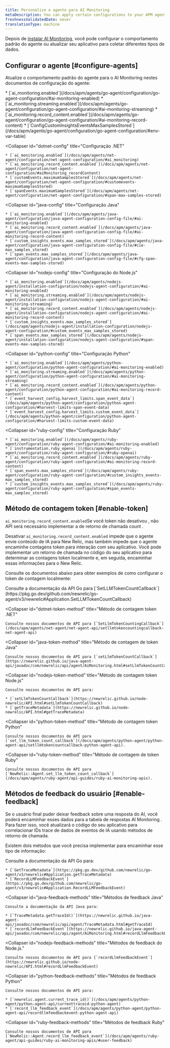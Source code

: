 ```yaml
---
title: Personalize o agente para AI Monitoring
metaDescription: You can apply certain configurations to your APM agents to change how your AI data appears in New Relic.
freshnessValidatedDate: never
translationType: machine
---
```


Depois de [instalar AI Monitoring](/install/ai-monitoring), você pode configurar o comportamento padrão do agente ou atualizar seu aplicativo para coletar diferentes tipos de dados.

## Configurar o agente [#configure-agents]

Atualize o comportamento padrão do agente para o AI Monitoring nestes documentos de configuração do agente:

<CollapserGroup>
  <Collapser
    id="go-config"
    title="Configuração do Go"
  >
    * [`ai_monitoring.enabled`](/docs/apm/agents/go-agent/configuration/go-agent-configuration/#ai-monitoring-enabled)
    * [`ai_monitoring.streaming.enabled`](/docs/apm/agents/go-agent/configuration/go-agent-configuration/#ai-monitoring-streaming)
    * [`ai_monitoring.record_content.enabled`](/docs/apm/agents/go-agent/configuration/go-agent-configuration/#ai-monitoring-record-content)
    * [`ConfigCustomInsightsEventsMaxSamplesStored`](/docs/apm/agents/go-agent/configuration/go-agent-configuration/#env-var-table)
  </Collapser>

  <Collapser
    id="dotnet-config"
    title="Configuração .NET"
  >
    * [`ai_monitoring.enabled`](/docs/apm/agents/net-agent/configuration/net-agent-configuration/#ai_monitoring)
    * [`ai_monitoring.record_content.enabled`](/docs/apm/agents/net-agent/configuration/net-agent-configuration/#aiMonitoring_recordContent)
    * [`customEvents.maximumSamplesStored`](/docs/apm/agents/net-agent/configuration/net-agent-configuration/#customevents-maximumSamplesStored)
    * [`spanEvents.maximumSamplesStored`](/docs/apm/agents/net-agent/configuration/net-agent-configuration/#span-max-samples-stored)
  </Collapser>

  <Collapser
    id="java-config"
    title="Configuração Java"
  >
    * [`ai_monitoring.enabled`](/docs/apm/agents/java-agent/configuration/java-agent-configuration-config-file/#ai-monitoring-enabled)
    * [`ai_monitoring.record_content.enabled`](/docs/apm/agents/java-agent/configuration/java-agent-configuration-config-file/#ai-monitoring-record-content)
    * [`custom_insights_events.max_samples_stored`](/docs/apm/agents/java-agent/configuration/java-agent-configuration-config-file/#cie-max_samples_stored)
    * [`span_events.max_samples_stored`](/docs/apm/agents/java-agent/configuration/java-agent-configuration-config-file/#cfg-span-events-max-samples-stored)
  </Collapser>

  <Collapser
    id="nodejs-config"
    title="Configuração do Node.js"
  >
    * [`ai_monitoring.enabled`](/docs/apm/agents/nodejs-agent/installation-configuration/nodejs-agent-configuration/#ai-monitoring-enabled)
    * [`ai_monitoring.streaming.enabled`](/docs/apm/agents/nodejs-agent/installation-configuration/nodejs-agent-configuration/#ai-monitoring-streaming)
    * [`ai_monitoring.record_content.enabled`](/docs/apm/agents/nodejs-agent/installation-configuration/nodejs-agent-configuration/#ai-monitoring-record-content)
    * [`custom_insights_events.max_samples_stored`](/docs/apm/agents/nodejs-agent/installation-configuration/nodejs-agent-configuration/#custom_events_max_samples_stored)
    * [`span_events.max_samples_stored`](/docs/apm/agents/nodejs-agent/installation-configuration/nodejs-agent-configuration/#span-events-max-samples-stored)
  </Collapser>

  <Collapser
    id="python-config"
    title="Configuração Python"
  >
    * [`ai_monitoring.enabled`](/docs/apm/agents/python-agent/configuration/python-agent-configuration/#ai-monitoring-enabled)
    * [`ai_monitoring.streaming.enabled`](/docs/apm/agents/python-agent/configuration/python-agent-configuration/#ai-monitoring-streaming)
    * [`ai_monitoring.record_content.enabled`](/docs/apm/agents/python-agent/configuration/python-agent-configuration/#ai-monitoring-record-content)
    * [`event_harvest_config.harvest_limits.span_event_data`](/docs/apm/agents/python-agent/configuration/python-agent-configuration/#harvest-limits-span-event-data)
    * [`event_harvest_config.harvest_limits.custom_event_data`](/docs/apm/agents/python-agent/configuration/python-agent-configuration/#harvest-limits-custom-event-data)
  </Collapser>

  <Collapser
    id="ruby-config"
    title="Configuração Ruby"
  >
    * [`ai_monitoring.enabled`](/docs/apm/agents/ruby-agent/configuration/ruby-agent-configuration/#ai-monitoring-enabled)
    * [`instrumentation.ruby_openai`](/docs/apm/agents/ruby-agent/configuration/ruby-agent-configuration/#ruby-openai)
    * [`ai_monitoring.record_content.enabled`](/docs/apm/agents/ruby-agent/configuration/ruby-agent-configuration/#ai-monitoring-record-content)
    * [`span_events.max_samples_stored`](/docs/apm/agents/ruby-agent/configuration/ruby-agent-configuration/#custom_insights_events-max_samples_stored)
    * [`custom_insights_events.max_samples_stored`](/docs/apm/agents/ruby-agent/configuration/ruby-agent-configuration/#span_events-max_samples_stored)
  </Collapser>
</CollapserGroup>

## Método de contagem token [#enable-token]

`ai_monitoring.record_content.enabled`Se você token não desativou , não API será necessário implementar a de retorno de chamada count .

Desativar `ai_monitoring.record_content.enabled` impede que o agente envie conteúdo de IA para New Relic, mas também impede que o agente encaminhe contagens token para interação com seu aplicativo. Você pode implementar um retorno de chamada no código do seu aplicativo para determinar as contagens token localmente e, em seguida, encaminhar essas informações para o New Relic.

Consulte os documentos abaixo para obter exemplos de como configurar o token de contagem localmente:

<CollapserGroup>
  <Collapser
    id="go-token-method"
    title="Método de contagem token Go"
  >
    Consulte a documentação da API Go para [`SetLLMTokenCountCallback`](https://pkg.go.dev/github.com/newrelic/go-agent/v3/newrelic#Application.SetLLMTokenCountCallback)
  </Collapser>

  <Collapser
    id="dotnet-token-method"
    title="Método de contagem token .NET"
  >
    Consulte nossos documentos de API para [`SetLlmTokenCountingCallback`](/docs/apm/agents/net-agent/net-agent-api/setllmtokencountingcallback-net-agent-api)
  </Collapser>

  <Collapser
    id="java-token-method"
    title="Método de contagem de token Java"
  >
    Consulte nossos documentos de API para [`setLlmTokenCountCallback`](https://newrelic.github.io/java-agent-api/javadoc/com/newrelic/api/agent/AiMonitoring.html#setLlmTokenCountCallback)
  </Collapser>

  <Collapser
    id="nodejs-token-method"
    title="Método de contagem token Node.js"
  >
    Consulte nossos documentos de API para:

    * [`setLlmTokenCountCallback`](https://newrelic.github.io/node-newrelic/API.html#setLlmTokenCountCallback)
    * [`getTraceMetadata`](https://newrelic.github.io/node-newrelic/API.html#getTraceMetadata)
  </Collapser>

  <Collapser
    id="python-token-method"
    title="Método de contagem token Python"
  >
    Consulte nossos documentos de API para [`set_llm_token_count_callback`](/docs/apm/agents/python-agent/python-agent-api/setllmtokencountcallback-python-agent-api).
  </Collapser>

  <Collapser
    id="ruby-token-method"
    title="Método de contagem de token Ruby"
  >
    Consulte nossos documentos de API para [`NewRelic::Agent.set_llm_token_count_callback`](/docs/apm/agents/ruby-agent/api-guides/ruby-ai-monitoring-apis).
  </Collapser>
</CollapserGroup>

## Métodos de feedback do usuário [#enable-feedback]

Se o usuário final puder deixar feedback sobre uma resposta do AI, você poderá encaminhar esses dados para a tabela de respostas AI Monitoring . Para fazer isso, você atualizará o código do seu aplicativo para correlacionar IDs trace de dados de eventos de IA usando métodos de retorno de chamada.

Existem dois métodos que você precisa implementar para encaminhar esse tipo de informação:

<CollapserGroup>
  <Collapser
    id="go-feedback-methods"
    title="Métodos de feedback do Go"
  >
    Consulte a documentação da API Go para:

    * [`GetTraceMetadata`](https://pkg.go.dev/github.com/newrelic/go-agent/v3/newrelic#Application.getTraceMetadata)
    * [`RecordLLMFeedbackEvent`](https://pkg.go.dev/github.com/newrelic/go-agent/v3/newrelic#Application.RecordLLMFeedbackEvent)
  </Collapser>

  <Collapser
    id="java-feedback-methods"
    title="Métodos de feedback Java"
  >
    Consulte a documentação da API Java para:

    * [`TraceMetadata.getTraceId()`](https://newrelic.github.io/java-agent-api/javadoc/com/newrelic/api/agent/TraceMetadata.html#getTraceId)
    * [`recordLlmFeedbackEvent`](https://newrelic.github.io/java-agent-api/javadoc/com/newrelic/api/agent/AiMonitoring.html#recordLlmFeedbackEvent)
  </Collapser>

  <Collapser
    id="nodejs-feedback-methods"
    title="Métodos de feedback do Node.js."
  >
    Consulte nossos documentos de API para [`recordLlmFeedbackEvent`](https://newrelic.github.io/node-newrelic/API.html#recordLlmFeedbackEvent)
  </Collapser>

  <Collapser
    id="python-feedback-methods"
    title="Métodos de feedback Python"
  >
    Consulte nossos documentos de API para:

    * [`newrelic.agent.current_trace_id()`](/docs/apm/agents/python-agent/python-agent-api/currenttraceid-python-agent)
    * [`record_llm_feedback_event`](/docs/apm/agents/python-agent/python-agent-api/recordllmfeedbackevent-python-agent-api)
  </Collapser>

  <Collapser
    id="ruby-feedback-methods"
    title="Métodos de feedback Ruby"
  >
    Consulte nossos documentos de API para [`NewRelic::Agent.record_llm_feedback_event`](/docs/apm/agents/ruby-agent/api-guides/ruby-ai-monitoring-apis/#user-feedback)
  </Collapser>
</CollapserGroup>
